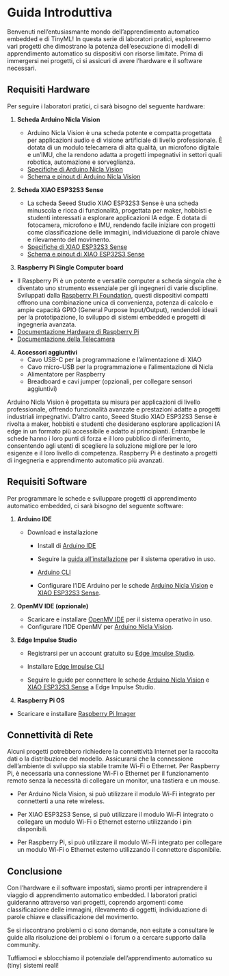 # Guida Introduttiva {.unnumbered}

Benvenuti nell'entusiasmante mondo dell'apprendimento automatico embedded e di TinyML! In questa serie di laboratori pratici, esploreremo vari progetti che dimostrano la potenza dell'esecuzione di modelli di apprendimento automatico su dispositivi con risorse limitate. Prima di immergersi nei progetti, ci si assicuri di avere l'hardware e il software necessari.

## Requisiti Hardware

Per seguire i laboratori pratici, ci sarà bisogno del seguente hardware:

1. **Scheda Arduino Nicla Vision**
   - Arduino Nicla Vision è una scheda potente e compatta progettata per applicazioni audio e di visione artificiale di livello professionale. È dotata di un modulo telecamera di alta qualità, un microfono digitale e un'IMU, che la rendono adatta a progetti impegnativi in settori quali robotica, automazione e sorveglianza.
   - [Specifiche di Arduino Nicla Vision](https://docs.arduino.cc/hardware/nicla-vision)
   - [Schema e pinout di Arduino Nicla Vision](https://docs.arduino.cc/resources/pinouts/ABX00051-full-pinout.pdf)

2. **Scheda XIAO ESP32S3 Sense**

   - La scheda Seeed Studio XIAO ESP32S3 Sense è una scheda minuscola e ricca di funzionalità, progettata per maker, hobbisti e studenti interessati a esplorare applicazioni IA edge. È dotata di fotocamera, microfono e IMU, rendendo facile iniziare con progetti come classificazione delle immagini, individuazione di parole chiave e rilevamento del movimento.
   - [Specifiche di XIAO ESP32S3 Sense](https://wiki.seeedstudio.com/xiao_esp32s3_getting_started/#specification)
   - [Schema e pinout di XIAO ESP32S3 Sense](https://wiki.seeedstudio.com/xiao_esp32s3_getting_started/#hardware-overview)

3. **Raspberry Pi Single Computer board**
- Il Raspberry Pi è un potente e versatile computer a scheda singola che è diventato uno strumento essenziale per gli ingegneri di varie discipline. Sviluppati dalla [Raspberry Pi Foundation](https://www.raspberrypi.org/), questi dispositivi compatti offrono una combinazione unica di convenienza, potenza di calcolo e ampie capacità GPIO (General Purpose Input/Output), rendendoli ideali per la prototipazione, lo sviluppo di sistemi embedded e progetti di ingegneria avanzata.
- [Documentazione Hardware di Raspberry Pi](https://www.raspberrypi.com/documentation/computers/raspberry-pi.html)
- [Documentazione della Telecamera](https://www.raspberrypi.com/documentation/accessories/camera.html)

4. **Accessori aggiuntivi**
   - Cavo USB-C per la programmazione e l'alimentazione di XIAO
   - Cavo micro-USB per la programmazione e l'alimentazione di Nicla
   - Alimentatore per Raspberry
   - Breadboard e cavi jumper (opzionali, per collegare sensori aggiuntivi)

Arduino Nicla Vision è progettata su misura per applicazioni di livello professionale, offrendo funzionalità avanzate e prestazioni adatte a progetti industriali impegnativi. D'altro canto, Seeed Studio XIAO ESP32S3 Sense è rivolta a maker, hobbisti e studenti che desiderano esplorare applicazioni IA edge in un formato più accessibile e adatto ai principianti. Entrambe le schede hanno i loro punti di forza e il loro pubblico di riferimento, consentendo agli utenti di scegliere la soluzione migliore per le loro esigenze e il loro livello di competenza. Raspberry Pi è destinato a progetti di ingegneria e apprendimento automatico più avanzati.



## Requisiti Software

Per programmare le schede e sviluppare progetti di apprendimento automatico embedded, ci sarà bisogno del seguente software:

1. **Arduino IDE**
   - Download e installazione
      - Install di [Arduino IDE](https://www.arduino.cc/en/software)
      - Seguire la [guida all'installazione](https://docs.arduino.cc/software/ide-v1/tutorials/Windows) per il sistema operativo in uso.
      - [Arduino CLI](https://arduino.github.io/arduino-cli/1.0/)

      - Configurare l'IDE Arduino per le schede [Arduino Nicla Vision](https://docs.arduino.cc/software/ide-v1/tutorials/getting-started/cores/arduino-mbed_nicla) e [XIAO ESP32S3 Sense](https://wiki.seeedstudio.com/xiao_esp32s3_getting_started/#software-setup).
2. **OpenMV IDE (opzionale)**

   - Scaricare e installare [OpenMV IDE](https://openmv.io/pages/download) per il sistema operativo in uso.
   - Configurare l'IDE OpenMV per [Arduino Nicla Vision](https://docs.arduino.cc/tutorials/nicla-vision/getting-started/).
3. **Edge Impulse Studio**
   - Registrarsi per un account gratuito su [Edge Impulse Studio](https://studio.edgeimpulse.com/login).

   - Installare [Edge Impulse CLI](https://docs.edgeimpulse.com/docs/tools/edge-impulse-cli/cli-installation)

   - Seguire le guide per connettere le schede [Arduino Nicla Vision](https://docs.edgeimpulse.com/docs/edge-ai-hardware/mcu/arduino-nicla-vision) e [XIAO ESP32S3 Sense](https://docs.edgeimpulse.com/docs/edge-ai-hardware/mcu/seeed-xiao-esp32s3-sense) a Edge Impulse Studio.
4. **Raspberry Pi OS**
- Scaricare e installare [Raspberry Pi Imager](https://www.raspberrypi.com/software/)

## Connettività di Rete

Alcuni progetti potrebbero richiedere la connettività Internet per la raccolta dati o la distribuzione del modello. Assicurarsi che la connessione dell'ambiente di sviluppo sia stabile tramite Wi-Fi o Ethernet. Per Raspberry Pi, è necessaria una connessione Wi-Fi o Ethernet per il funzionamento remoto senza la necessità di collegare un monitor, una tastiera e un mouse.

- Per Arduino Nicla Vision, si può utilizzare il modulo Wi-Fi integrato per connetterti a una rete wireless.

- Per XIAO ESP32S3 Sense, si può utilizzare il modulo Wi-Fi integrato o collegare un modulo Wi-Fi o Ethernet esterno utilizzando i pin disponibili.

- Per Raspberry Pi, si può utilizzare il modulo Wi-Fi integrato per collegare un modulo Wi-Fi o Ethernet esterno utilizzando il connettore disponibile.

## Conclusione

Con l'hardware e il software impostati, siamo pronti per intraprendere il viaggio di apprendimento automatico embedded. I laboratori pratici guideranno attraverso vari progetti, coprendo argomenti come classificazione delle immagini, rilevamento di oggetti, individuazione di parole chiave e classificazione del movimento.

Se si riscontrano problemi o ci sono domande, non esitate a consultare le guide alla risoluzione dei problemi o i forum o a cercare supporto dalla community.

Tuffiamoci e sblocchiamo il potenziale dell'apprendimento automatico su (tiny) sistemi reali!

